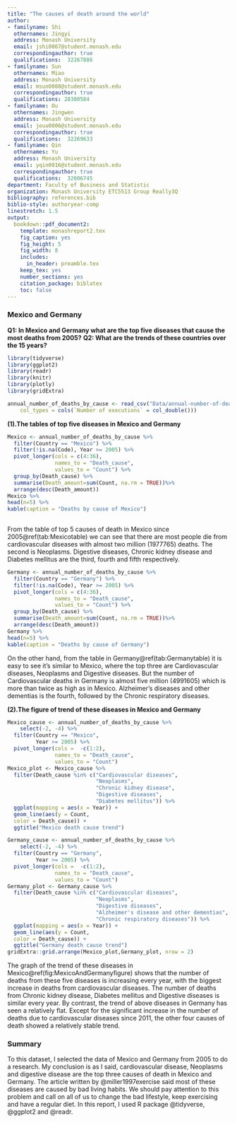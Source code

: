 ```yaml
---
title: "The causes of death around the world"
author:
- familyname: Shi
  othernames: Jingyi
  address: Monash University
  email: jshi0067@student.monash.edu
  correspondingauthor: true
  qualifications:  32267886
- familyname: Sun
  othernames: Miao
  address: Monash University
  email: msun0008@student.monash.edu
  correspondingauthor: true
  qualifications: 28380584
- familyname: Ou
  othernames: Jingwen
  address: Monash University
  email: jouu0006@student.monash.edu
  correspondingauthor: true
  qualifications:  32269633
- familyname: Qin
  othernames: Yu
  address: Monash University
  email: yqin0016@student.monash.edu
  correspondingauthor: true
  qualifications:  32606745
department: Faculty of Business and Statistic
organization: Monash University ETC5513 Group Really3Q
bibliography: references.bib
biblio-style: authoryear-comp
linestretch: 1.5
output:
  bookdown::pdf_document2:
    template: monashreport2.tex
    fig_caption: yes
    fig_height: 5
    fig_width: 8
    includes:
      in_header: preamble.tex
    keep_tex: yes
    number_sections: yes
    citation_package: biblatex
    toc: false
---
```

\clearpage
### Mexico and Germany

**Q1: In Mexico and Germany what are the top five diseases that cause the most deaths from 2005?**
**Q2: What are the trends of these countries over the 15 years?**

```r
library(tidyverse)
library(ggplot2)
library(readr)
library(knitr)
library(plotly)
library(gridExtra)
```



```r
annual_number_of_deaths_by_cause <- read_csv("Data/annual-number-of-deaths-by-cause.csv", 
    col_types = cols(`Number of executions` = col_double())) 

```

**(1).The tables of top five diseases in Mexico and Germany**

```r
Mexico <- annual_number_of_deaths_by_cause %>%
  filter(Country == "Mexico") %>%
  filter(!is.na(Code), Year >= 2005) %>%
  pivot_longer(cols = c(4:36), 
               names_to = "Death_cause", 
               values_to = "Count") %>% 
  group_by(Death_cause) %>% 
  summarise(Death_amount=sum(Count, na.rm = TRUE))%>%
  arrange(desc(Death_amount))
Mexico %>%
head(n=5) %>%
kable(caption = "Deaths by cause of Mexico")
  
```

From the table of top 5 causes of death in Mexico since 2005\@ref(tab:Mexicotable) we can see that there are most people die from cardiovascular diseases with almost two million (1977765) deaths. The second is Neoplasms. Digestive diseases, Chronic kidney disease and Diabetes mellitus are the third, fourth and fifth respectively.

```r
Germany <- annual_number_of_deaths_by_cause %>%
  filter(Country == "Germany") %>%
  filter(!is.na(Code), Year >= 2005) %>%
  pivot_longer(cols = c(4:36), 
               names_to = "Death_cause", 
               values_to = "Count") %>% 
  group_by(Death_cause) %>% 
  summarise(Death_amount=sum(Count, na.rm = TRUE))%>%
  arrange(desc(Death_amount))
Germany %>%
head(n=5) %>%
kable(caption = "Deaths by cause of Germany")
```

On the other hand, from the table in Germany\@ref(tab:Germanytable) it is easy to see it’s similar to Mexico, where the top three are Cardiovascular diseases, Neoplasms and Digestive diseases. But the number of Cardiovascular deaths in Germany is almost five million (4991605) which is more than twice as high as in Mexico. Alzheimer’s diseases and other dementias is the fourth, followed by the Chronic respiratory diseases.

**(2).The figure of trend of these diseases in Mexico and Germany**
```r
Mexico_cause <- annual_number_of_deaths_by_cause %>% 
    select(-2, -4) %>% 
  filter(Country == "Mexico",
         Year >= 2005) %>% 
  pivot_longer(cols =  -c(1:2), 
               names_to = "Death_cause", 
               values_to = "Count") 
Mexico_plot <- Mexico_cause %>%
  filter(Death_cause %in% c("Cardiovascular diseases", 
                            "Neoplasms",
                            "Chronic kidney disease",
                            "Digestive diseases",
                            "Diabetes mellitus")) %>%
  ggplot(mapping = aes(x = Year)) +
  geom_line(aes(y = Count,
  color = Death_cause)) +
  ggtitle("Mexico death cause trend")

Germany_cause <- annual_number_of_deaths_by_cause %>% 
    select(-2, -4) %>% 
  filter(Country == "Germany",
         Year >= 2005) %>% 
  pivot_longer(cols =  -c(1:2), 
               names_to = "Death_cause", 
               values_to = "Count") 
Germany_plot <- Germany_cause %>%
  filter(Death_cause %in% c("Cardiovascular diseases", 
                            "Neoplasms",
                            "Digestive diseases",
                            "Alzheimer's disease and other dementias",
                            "Chronic respiratory diseases")) %>%
  ggplot(mapping = aes(x = Year)) +
  geom_line(aes(y = Count,
  color = Death_cause)) +
  ggtitle("Germany death cause trend")
gridExtra::grid.arrange(Mexico_plot,Germany_plot, nrow = 2)
```

The graph of the trend of these diseases in Mexico\@ref(fig:MexicoAndGermanyfigure) shows that the number of deaths from these five diseases is increasing every year, with the biggest increase in deaths from cardiovascular diseases. The number of deaths from Chronic kidney disease, Diabetes mellitus and Digestive diseases is similar every year. By contrast, the trend of above diseases in Germany has seen a relatively flat. Except for the significant increase in the number of deaths due to cardiovascular diseases since 2011, the other four causes of death showed a relatively stable trend.

### Summary 

To this dataset, I selected the data of Mexico and Germany from 2005 to do a research. My conclusion is as I said, cardiovascular disease, Neoplasms and digestive disease are the top three causes of death in Mexico and Germany. The article written by @miller1997exercise said most of these diseases are caused by bad living habits. We should pay attention to this problem and call on all of us to change the bad lifestyle, keep exercising and have a regular diet. In this report, I used R package @tidyverse, @ggplot2 and @readr.
